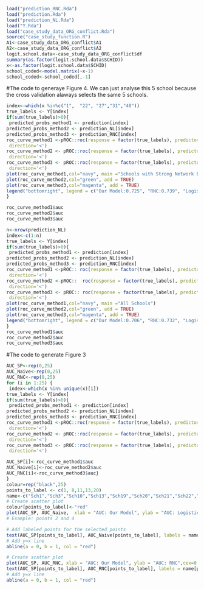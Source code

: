 ```{r}
load("prediction_RNC.Rda")
load("prediction.Rda")
load("prediction_NL.Rda")
load("Y.Rda")
load("case_study_data_ORG_conflict.Rda")
source("case_study_function.R")
A1<-case_study_data_ORG_conflict$A1
A2<-case_study_data_ORG_conflict$A2
logit.school.data<-case_study_data_ORG_conflict$df
summary(as.factor(logit.school.data$SCHID))
x<-as.factor(logit.school.data$SCHID)
school_coded<-model.matrix(~x-1)
school_coded<-school_coded[,-1]
```
#The code to generaye Figure 4. We can just analyse this 5 school because the cross validation alaways selects the same 5 schools.  
```{r}
index<-which(x %in%c("1",  "22", "27","31","48"))
true_labels <- Y[index]
if(sum(true_labels)>0){
 predicted_probs_method1 <- prediction[index]
predicted_probs_method2 <- prediction_NL[index]
predicted_probs_method3 <- prediction_RNC[index]
roc_curve_method1 <-pROC::roc(response = factor(true_labels), predictor = (predicted_probs_method1), levels = c(0,1),
 direction='<')
roc_curve_method2 <- pROC::roc(response = factor(true_labels), predictor = (predicted_probs_method2), levels = c(0,1),
 direction='<')
roc_curve_method3 <- pROC::roc(response = factor(true_labels), predictor = (predicted_probs_method3), levels = c(0,1),
 direction='<')
plot(roc_curve_method1,col="navy", main ="Schools with Strong Network Effect")
plot(roc_curve_method2,col="green", add = TRUE)
plot(roc_curve_method3,col="magenta", add = TRUE)
legend("bottomright", legend = c("Our Model:0.725", "RNC:0.739", "Logistic Reg:0.701"), col= c("navy","magenta","green"))
}

roc_curve_method1$auc
roc_curve_method2$auc
roc_curve_method3$auc

```
```{r}
n<-nrow(prediction_NL)
index<-c(1:n)
true_labels <- Y[index]
if(sum(true_labels)>0){
 predicted_probs_method1 <- prediction[index]
predicted_probs_method2 <- prediction_NL[index]
predicted_probs_method3 <- prediction_RNC[index]
roc_curve_method1 <-pROC:: roc(response = factor(true_labels), predictor = (predicted_probs_method1), levels = c(0,1),
 direction='<')
roc_curve_method2 <-pROC::  roc(response = factor(true_labels), predictor = (predicted_probs_method2), levels = c(0,1),
 direction='<')
roc_curve_method3 <- pROC:: roc(response = factor(true_labels), predictor = (predicted_probs_method3), levels = c(0,1),
 direction='<')
plot(roc_curve_method1,col="navy", main ="All Schools")
plot(roc_curve_method2,col="green", add = TRUE)
plot(roc_curve_method3,col="magenta", add = TRUE)
legend("bottomright", legend = c("Our Model:0.706", "RNC:0.732", "Logistic Reg:0.701"), col= c("navy","magenta","green"),lty = 1)
}
roc_curve_method1$auc
roc_curve_method2$auc
roc_curve_method3$auc
```
#The code to generate Figure 3
```{r}
AUC_SP<-rep(0,25)
AUC_Naive<-rep(0,25)
AUC_RNC<-rep(0,25)
for (i in 1:25) {
 index<-which(x %in% unique(x)[i])
true_labels <- Y[index]
if(sum(true_labels)>0){
 predicted_probs_method1 <- prediction[index]
predicted_probs_method2 <- prediction_NL[index]
predicted_probs_method3 <- prediction_RNC[index]
roc_curve_method1 <-pROC::roc(response = factor(true_labels), predictor = (predicted_probs_method1), levels = c(0,1),
 direction='<')
roc_curve_method2 <- pROC::roc(response = factor(true_labels), predictor = (predicted_probs_method2), levels = c(0,1),
 direction='<')
roc_curve_method3 <- pROC::roc(response = factor(true_labels), predictor = (predicted_probs_method3), levels = c(0,1),
 direction='<')

AUC_SP[i]<-roc_curve_method1$auc
AUC_Naive[i]<-roc_curve_method2$auc
AUC_RNC[i]<-roc_curve_method3$auc}
}
colour=rep("black",25)
points_to_label <- c(1, 8,11,13,20) 
name<-c("Sch1","Sch3","Sch10","Sch13","Sch19","Sch20","Sch21","Sch22","Sch24","Sch26","Sch27","Sch29","Sch31","Sch34","Sch35","Sch40","Sch42","Sch44","Sch45" ,"Sch48", "Sch49", "Sch51","Sch56","Sch58", "Sch60")
# Create scatter plot
colour[points_to_label]<-"red"
plot(AUC_SP, AUC_Naive,  xlab = "AUC: Our Model", ylab = "AUC: Logistic Reg",cex=0.5,col=colour, pch = 19,xlim = c(0.4,0.9),ylim = c(0.4,0.9))
# Example: points 2 and 4

# Add labeled points for the selected points
text(AUC_SP[points_to_label], AUC_Naive[points_to_label], labels = name[points_to_label], pos = 4,cex=0.7) 
# Add y=x line
abline(a = 0, b = 1, col = "red")

# Create scatter plot
plot(AUC_SP, AUC_RNC, xlab = "AUC: Our Model", ylab = "AUC: RNC",cex=0.5,col=colour, pch = 19,xlim = c(0.4,0.9),ylim = c(0.4,0.9))
text(AUC_SP[points_to_label], AUC_RNC[points_to_label], labels = name[points_to_label], pos = 4,cex=0.7) 
# Add y=x line
abline(a = 0, b = 1, col = "red")
```


